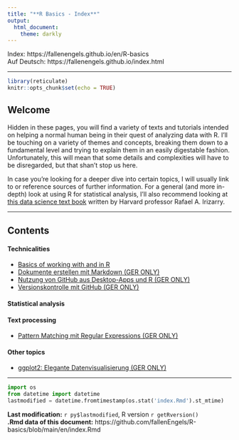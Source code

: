 ```yaml
---
title: "**R Basics - Index**"
output: 
  html_document: 
    theme: darkly
---
```

Index: https://fallenengels.github.io/en/R-basics  
Auf Deutsch: https://fallenengels.github.io/index.html  

---

```r
library(reticulate)
knitr::opts_chunk$set(echo = TRUE)
```

## Welcome
  
Hidden in these pages, you will find a variety of texts and tutorials intended on helping a normal human being in their quest of analyzing data with R. I'll be touching on a variety of themes and concepts, breaking them down to a fundamental level and trying to explain them in an easily digestable fashion. Unfortunately, this will mean that some details and complexities will have to be disregarded, but that shan't stop us here.  
  
In case you're looking for a deeper dive into certain topics, I will usually link to or reference sources of further information. For a general (and more in-depth) look at using R for statistical analysis, I'll also recommend looking at [this data science text book](https://rafalab.github.io/dsbook/) written by Harvard professor Rafael A. Irizarry.

---

## Contents

#### Technicalities

+ [Basics of working with and in R](https://fallenengels.github.io/en/R-basics.html)
+ [Dokumente erstellen mit Markdown (GER ONLY)](https://fallenengels.github.io/R-basics/markdown.html)
+ [Nutzung von GitHub aus Desktop-Apps und R (GER ONLY)](https://fallenengels.github.io/R-basics/github.html)
+ [Versionskontrolle mit GitHub (GER ONLY)](https://fallenengels.github.io/R-basics/git-applied.html)

#### Statistical analysis

#### Text processing
+ [Pattern Matching mit Regular Expressions (GER ONLY)](https://fallenengels.github.io/R-basics/regex.html)

#### Other topics
+ [ggplot2: Elegante Datenvisualisierung (GER ONLY)](https://fallenengels.github.io/R-basics/ggplot.html)

---
```python
import os
from datetime import datetime
lastmodified = datetime.fromtimestamp(os.stat('index.Rmd').st_mtime)
```
  
**Last modification:** `r py$lastmodified`, R version `r getRversion()`  
**.Rmd data of this document:** https://github.com/fallenEngels/R-basics/blob/main/en/index.Rmd